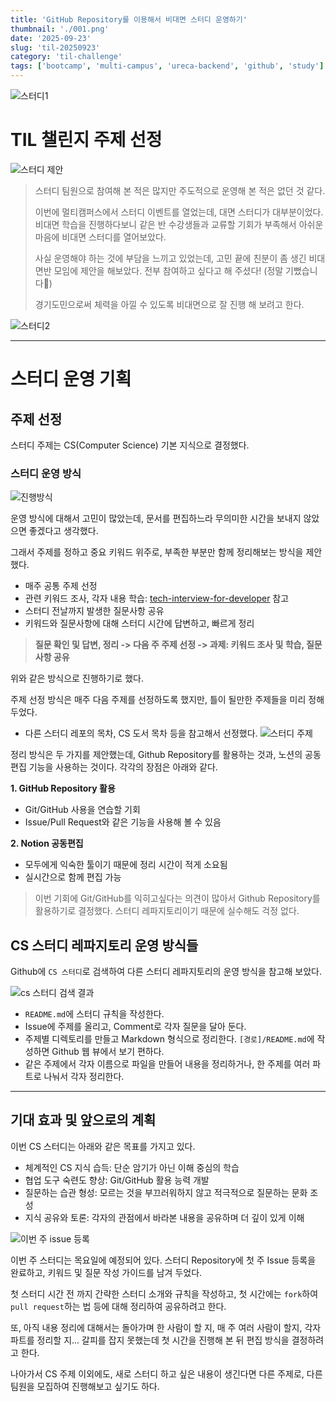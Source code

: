 ```yaml
---
title: 'GitHub Repository를 이용해서 비대면 스터디 운영하기'
thumbnail: './001.png'
date: '2025-09-23'
slug: 'til-20250923'
category: 'til-challenge'
tags: ['bootcamp', 'multi-campus', 'ureca-backend', 'github', 'study']
---
```


![스터디1](./001.png)

# TIL 챌린지 주제 선정

![스터디 제안](./message.png)

> 스터디 팀원으로 참여해 본 적은 많지만 주도적으로 운영해 본 적은 없던 것 같다.
>
> 이번에 멀티캠퍼스에서 스터디 이벤트를 열었는데, 대면 스터디가 대부분이었다. 비대면 학습을 진행하다보니 같은 반 수강생들과 교류할 기회가 부족해서 아쉬운 마음에 비대면 스터디를 열어보았다.
>
> 사실 운영해야 하는 것에 부담을 느끼고 있었는데, 고민 끝에 친분이 좀 생긴 비대면반 모임에 제안을 해보았다. 전부 참여하고 싶다고 해 주셨다! (정말 기뻤습니다🥹)
>
> 경기도민으로써 체력을 아낄 수 있도록 비대면으로 잘 진행 해 보려고 한다.

![스터디2](./002.png)

---

# 스터디 운영 기획

## 주제 선정

스터디 주제는 CS(Computer Science) 기본 지식으로 결정했다.

### 스터디 운영 방식

![진행방식](./진행방식.png)

운영 방식에 대해서 고민이 많았는데, 문서를 편집하느라 무의미한 시간을 보내지 않았으면 좋겠다고 생각했다.

그래서 주제를 정하고 중요 키워드 위주로, 부족한 부분만 함께 정리해보는 방식을 제안했다.

- 매주 공통 주제 선정
- 관련 키워드 조사, 각자 내용 학습: [tech-interview-for-developer](https://github.com/gyoogle/tech-interview-for-developer) 참고
- 스터디 전날까지 발생한 질문사항 공유
- 키워드와 질문사항에 대해 스터디 시간에 답변하고, 빠르게 정리

> **질문 확인 및 답변, 정리 -> 다음 주 주제 선정 -> 과제: 키워드 조사 및 학습, 질문 사항 공유**

위와 같은 방식으로 진행하기로 했다.

주제 선정 방식은 매주 다음 주제를 선정하도록 했지만, 틀이 될만한 주제들을 미리 정해두었다.

- 다른 스터디 레포의 목차, CS 도서 목차 등을 참고해서 선정했다.
  ![스터디 주제](./주제.png)

정리 방식은 두 가지를 제안했는데, Github Repository를 활용하는 것과, 노션의 공동 편집 기능을 사용하는 것이다.
각각의 장점은 아래와 같다.

**1. GitHub Repository 활용**

- Git/GitHub 사용을 연습할 기회
- Issue/Pull Request와 같은 기능을 사용해 볼 수 있음

**2. Notion 공동편집**

- 모두에게 익숙한 툴이기 때문에 정리 시간이 적게 소요됨
- 실시간으로 함께 편집 가능

> 이번 기회에 Git/GitHub를 익히고싶다는 의견이 많아서 Github Repository를 활용하기로 결정했다. 스터디 레파지토리이기 때문에 실수해도 걱정 없다.

## CS 스터디 레파지토리 운영 방식들

Github에 `CS 스터디`로 검색하여 다른 스터디 레파지토리의 운영 방식을 참고해 보았다.

![cs 스터디 검색 결과](./github.png)

- `README.md`에 스터디 규칙을 작성한다.
- Issue에 주제를 올리고, Comment로 각자 질문을 달아 둔다.
- 주제별 디렉토리를 만들고 Markdown 형식으로 정리한다. `[경로]/README.md`에 작성하면 Github 웹 뷰에서 보기 편하다.
- 같은 주제에서 각자 이름으로 파일을 만들어 내용을 정리하거나, 한 주제를 여러 파트로 나눠서 각자 정리한다.

---

## 기대 효과 및 앞으로의 계획

이번 CS 스터디는 아래와 같은 목표를 가지고 있다.

- 체계적인 CS 지식 습득: 단순 암기가 아닌 이해 중심의 학습
- 협업 도구 숙련도 향상: Git/GitHub 활용 능력 개발
- 질문하는 습관 형성: 모르는 것을 부끄러워하지 않고 적극적으로 질문하는 문화 조성
- 지식 공유와 토론: 각자의 관점에서 바라본 내용을 공유하며 더 깊이 있게 이해

![이번 주 issue 등록](./issue.png)

이번 주 스터디는 목요일에 예정되어 있다. 스터디 Repository에 첫 주 Issue 등록을 완료하고, 키워드 및 질문 작성 가이드를 남겨 두었다.

첫 스터디 시간 전 까지 간략한 스터디 소개와 규칙을 작성하고, 첫 시간에는 `fork`하여 `pull request`하는 법 등에 대해 정리하여 공유하려고 한다.

또, 아직 내용 정리에 대해서는 돌아가며 한 사람이 할 지, 매 주 여러 사람이 할지, 각자 파트를 정리할 지... 갈피를 잡지 못했는데 첫 시간을 진행해 본 뒤 편집 방식을 결정하려고 한다.

나아가서 CS 주제 이외에도, 새로 스터디 하고 싶은 내용이 생긴다면 다른 주제로, 다른 팀원을 모집하여 진행해보고 싶기도 하다.
